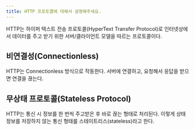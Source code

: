 ```yaml
---
title: HTTP 프로토콜에 대해서 설명해주세요.
---
```


HTTP는 하이퍼 텍스트 전송 프로토콜(HyperText Transfer Protocol)로 인터넷상에서
데이터를 주고 받기 위한 서버/클라이언트 모델을 따르는 프로토콜이다.

## 비연결성(Connectionless)

HTTP는 Connectionless 방식으로 작동한다. 서버에 연결하고, 요청해서 응답을 받으면
연결을 끊는다.

## 무상태 프로토콜(Stateless Protocol)

HTTP는 통신 시 정보를 한 번씩 주고받은 후 바로 끊는 형태로 처리된다.
이렇게 상태 정보를 저장하지 않는 통신 형태를 스테이트리스(stateless)라고 한다.
